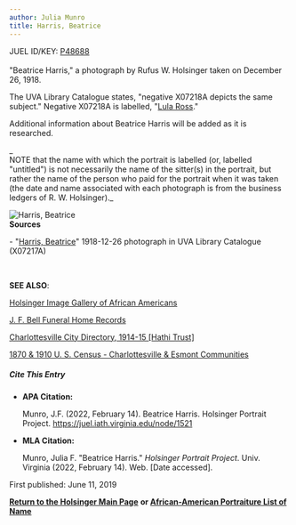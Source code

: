 ```yaml
---
author: Julia Munro
title: Harris, Beatrice
---
```

JUEL ID/KEY: [P48688](http://juel.iath.virginia.edu/public_person?person=48688 "P48688")****[  
](http://juel.iath.virginia.edu/public_person?person=48263 "P48263")****  
"Beatrice Harris," a photograph by Rufus W. Holsinger taken on December 26, 1918.

The UVA Library Catalogue states, "negative X07218A depicts the same subject." Negative X07218A is labelled, "[Lula Ross](http://juel.iath.virginia.edu/node/1218 "Ross, Lula")."

Additional information about Beatrice Harris will be added as it is researched. 

_  
NOTE that the name with which the portrait is labelled (or, labelled "untitled") is not necessarily the name of the sitter(s) in the portrait, but rather the name of the person who paid for the portrait when it was taken (the date and name associated with each photograph is from the business ledgers of R. W. Holsinger)._

![Harris, Beatrice](https://iiif.lib.virginia.edu/iiif/uva-lib:1050357/full/1000,1337/0/default.jpg "Harris, Beatrice")   
**Sources**

\- "[Harris, Beatrice](https://search.lib.virginia.edu/catalog/uva-lib:1050357#?c=0&m=0&s=0&cv=0&xywh=-1269%2C0%2C5346%2C3963 "Harris, Beatrice")" 1918-12-26 photograph in UVA Library Catalogue (X07217A) 

  
 

**SEE ALSO**:

[Holsinger Image Gallery of African Americans](http://rwholsingerphotos.org/images.php "Holsinger Image Gallery of African Americans")

[J. F. Bell Funeral Home Records](http://www2.vcdh.virginia.edu/afam/raceandplace/perl_scripts/funeral_search.html "J. F. Bell Funeral Home Database")

[Charlottesville City Directory, 1914-15 \[Hathi Trust\]](https://catalog.hathitrust.org/Record/101954103 "Charlottesville City Directory, 1914-15") 

[1870 & 1910 U. S. Census - Charlottesville & Esmont Communities](http://www2.vcdh.virginia.edu/afam/raceandplace/census/search_both.html "1870 & 1910 U. S. Census: Charlottesville and Esmont Communities")

##### **Cite This Entry**

*   **APA Citation:**
    
    Munro, J.F. (2022, February 14). Beatrice Harris. Holsinger Portrait Project. https://juel.iath.virginia.edu/node/1521
    
*   **MLA Citation:**
    
    Munro, Julia F. "Beatrice Harris." _Holsinger Portrait Project_. Univ. Virginia (2022, February 14). Web. \[Date accessed\].
    

  
First published: June 11, 2019    

[**Return to the Holsinger Main Page**](http://juel.iath.virginia.edu/node/980) **or [African-American Portraiture List of Name](http://juel.iath.virginia.edu/node/996)**